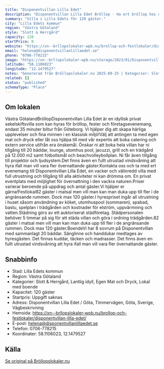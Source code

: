 ```yaml
---
title: "Disponentvillan Lilla Edet"
description: "Disponentvillan Lilla Edet Bröllop - Ha ert bröllop hos oss på Disponentvillan Lilla Edet. Skicka gärna en förfrågan så hjälper vi Er!"
summary: "Villa i Lilla Edets för 120 gäster."
city: "Lilla Edets kommun"
region: "Västra Götaland"
style: "Slott & Herrgård"
capacity: 120
startPrice: 0
website: "https://xn--brllopslokaler-wpb.nu/brollop-och-festlokaler/disponentvillan-lilla-edet/"
email: "helena@disponentvillanlillaedet.se"
phone: "0706-778215"
image: "https://xn--brllopslokaler-wpb.nu/storage/2023/01/Disponentvillan-Lilla-Edet-brollopslokal-brollop-festlokal-1-_Custom_.webp"
latitude: "58.1106023"
longitude: "12.1479527"
notes: "Genererad från Bröllopslokaler.nu 2025-09-25 | Kategorier: Slott & Herrgård, Lantlig idyll, Egen Mat och Dryck, Lokal med boende"
related: []
status: "published"
schemaType: "Place"
---
```


## Om lokalen

Västra GötalandBröllopDisponentvillan Lilla Edet är en idyllisk privat sekelskiftsvilla som kan hyras för bröllop, fester och företagsevenemang, endast 35 minuter biltur från Göteborg. Vi hjälper dig att skapa härliga upplevelser och fina minnen i en klassisk miljö!Välj att antingen ta med egen mat och dryck eller låt oss hjälpa till med vår expertis att boka catering och extern service utifrån era önskemål. Önskar ni att boka hela villan har ni tillgång till 20 bäddar, lounge, utomhus pool, jacuzzi, grill och en trädgård på 12.000 m2 samt fotbollsmål och beachvolleybollplan. Ni får även tillgång till projektor och ljudsystem.Det finns även en fullt utrustad vindsvåning att hyra ifall man vill vara fler övernattande gäster.Kontakta oss och ta med ert evenemang till Disponentvillan Lilla Edet, en vacker och välinredd villa med full utrustning och tillgång till alla aktiviteter ni kan drömma om. En privat eventplats med möjlighet för övernattning i den vackra naturen.Priser varierar beroende på uppdrag och antal gäster.Vi hjälper er gärna!Festlokal82 gäster i matsal men vill man kan man duka upp till fler i de angränsande rummen. Dock max 120 gäster.I hyrespriset ingår all utrustning i huset såsom användning av köket, utomhuspool (sommaren), spabad, bastu, spelplan i trädgården och kostnader för elström, uppvärmning och vatten.Städning görs av ett auktoriserat städföretag. Städpersonalen behöver 5 timmar på sig för att städa villan och göra i ordning trädgården.82 gäster i matsal men vill man kan man duka upp till fler i de angränsande rummen. Dock max 120 gäster.BoendeVi har 8 sovrum på Disponentvillan med sammanlagt 20 bäddar. Sänglinne och handdukar medtages av hyresgästen. Det finnas kuddar, täcken och madrasser. Det finns även en fullt utrustad vindsvåning att hyra ifall man vill vara fler övernattande gäster.

## Snabbinfo

- Stad: Lilla Edets kommun
- Region: Västra Götaland
- Kategorier: Slott & Herrgård, Lantlig idyll, Egen Mat och Dryck, Lokal med boende
- Kapacitet: 120 gäster
- Startpris: Uppgift saknas
- Adress: Disponentvillan Lilla Edet / Göta, Timmervägen, Göta, Sverige, Vägbeskrivning
- Hemsida: https://xn--brllopslokaler-wpb.nu/brollop-och-festlokaler/disponentvillan-lilla-edet/
- E-post: helena@disponentvillanlillaedet.se
- Telefon: 0706-778215
- Koordinater: 58.1106023, 12.1479527

## Källa

[Se original på Bröllopslokaler.nu](https://xn--brllopslokaler-wpb.nu/brollop-och-festlokaler/disponentvillan-lilla-edet/)
